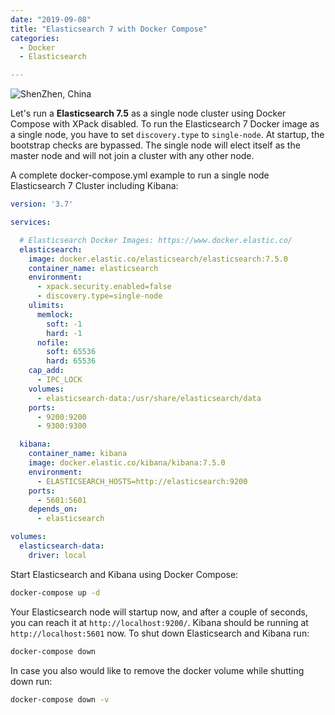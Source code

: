 ```yaml
---
date: "2019-09-08"
title: "Elasticsearch 7 with Docker Compose"
categories:
  - Docker
  - Elasticsearch

---
```


![ShenZhen, China](./photo-kt456d_645dhfh6dgjkhg4_d.jpg)



Let's run a __Elasticsearch 7.5__ as a single node cluster using Docker Compose with XPack disabled. To run the Elasticsearch 7 Docker image as a single node, you have to set `discovery.type` to `single-node`. At startup, the bootstrap checks are bypassed. The single node will elect itself as the master node and will not join a cluster with any other node.


A complete docker-compose.yml example to run a single node Elasticsearch 7 Cluster including Kibana:


```yaml
version: '3.7'

services:

  # Elasticsearch Docker Images: https://www.docker.elastic.co/
  elasticsearch:
    image: docker.elastic.co/elasticsearch/elasticsearch:7.5.0
    container_name: elasticsearch
    environment:
      - xpack.security.enabled=false
      - discovery.type=single-node
    ulimits:
      memlock:
        soft: -1
        hard: -1
      nofile:
        soft: 65536
        hard: 65536
    cap_add:
      - IPC_LOCK
    volumes:
      - elasticsearch-data:/usr/share/elasticsearch/data
    ports:
      - 9200:9200
      - 9300:9300

  kibana:
    container_name: kibana
    image: docker.elastic.co/kibana/kibana:7.5.0
    environment:
      - ELASTICSEARCH_HOSTS=http://elasticsearch:9200
    ports:
      - 5601:5601
    depends_on:
      - elasticsearch

volumes:
  elasticsearch-data:
    driver: local
```



Start Elasticsearch and Kibana using Docker Compose:


```bash
docker-compose up -d
```


Your Elasticsearch node will startup now, and after a couple of seconds, you can reach it at `http://localhost:9200/`. Kibana should be running at `http://localhost:5601` now. To shut down Elasticsearch and Kibana run:


```bash
docker-compose down
```


In case you also would like to remove the docker volume while shutting down run:


```bash
docker-compose down -v
```